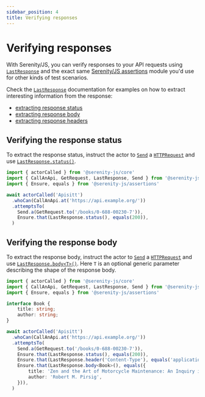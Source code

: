 ```yaml
---
sidebar_position: 4
title: Verifying responses
---
```


# Verifying responses

With Serenity/JS, you can verify responses to your API requests using [`LastResponse`](/api/rest/class/LastResponse/)
and the exact same [Serenity/JS assertions](/handbook/design/assertions/)
module you'd use for other kinds of test scenarios.

Check the [`LastResponse`](/api/rest/class/LastResponse/) documentation for examples on how to extract interesting information from the response:
- [extracting response status](/api/rest/class/LastResponse/#status)
- [extracting response body](/api/rest/class/LastResponse/#body)
- [extracting response headers](/api/rest/class/LastResponse/#headers)

## Verifying the response status

To extract the response status, instruct the actor to [`Send`](/api/rest/class/Send) a [`HTTPRequest`](/api/rest/class/HTTPRequest) and use [`LastResponse.status()`](/api/rest/class/LastResponse/#body).

```typescript
import { actorCalled } from '@serenity-js/core'
import { CallAnApi, GetRequest, LastResponse, Send } from '@serenity-js/rest'
import { Ensure, equals } from '@serenity-js/assertions'

await actorCalled('Apisitt')
  .whoCan(CallAnApi.at('https://api.example.org/'))
  .attemptsTo(
    Send.a(GetRequest.to('/books/0-688-00230-7')),
    Ensure.that(LastResponse.status(), equals(200)),
  )
```

## Verifying the response body

To extract the response body, instruct the actor to [`Send`](/api/rest/class/Send) a [`HTTPRequest`](/api/rest/class/HTTPRequest) and use [`LastResponse.body<T>()`](/api/rest/class/LastResponse/#body).
Here `T` is an optional generic parameter describing the shape of the response body.

```typescript
import { actorCalled } from '@serenity-js/core'
import { CallAnApi, GetRequest, LastResponse, Send } from '@serenity-js/rest'
import { Ensure, equals } from '@serenity-js/assertions'

interface Book {
    title: string;
    author: string;
}

await actorCalled('Apisitt')
  .whoCan(CallAnApi.at('https://api.example.org/'))
  .attemptsTo(
    Send.a(GetRequest.to('/books/0-688-00230-7')),
    Ensure.that(LastResponse.status(), equals(200)),
    Ensure.that(LastResponse.header('Content-Type'), equals('application/json')),
    Ensure.that(LastResponse.body<Book>(), equals({
        title: 'Zen and the Art of Motorcycle Maintenance: An Inquiry into Values',
        author: 'Robert M. Pirsig',
    })),
  )
```
